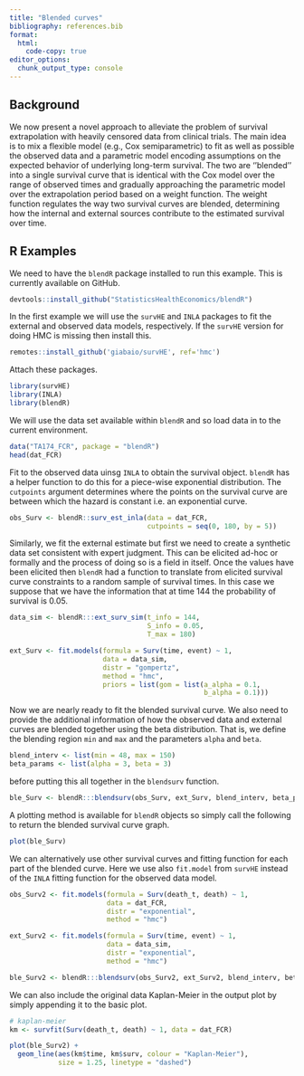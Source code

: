 ```yaml
---
title: "Blended curves"
bibliography: references.bib
format:
  html:
    code-copy: true
editor_options: 
  chunk_output_type: console
---
```


## Background

We now present a novel approach to alleviate the problem of survival extrapolation with heavily censored data from clinical trials. The main idea is to mix a flexible model (e.g., Cox semiparametric) to fit as well as possible the observed data and a parametric model encoding assumptions on the expected behavior of underlying long-term survival. The two are ''blended'' into a single survival curve that is identical with the Cox model over the range of observed times and gradually approaching the parametric model over the extrapolation period based on a weight function. The weight function regulates the way two survival curves are blended, determining how the internal and external sources contribute to the estimated survival over time.

## R Examples

We need to have the `blendR` package installed to run this example. This is currently available on GitHub.

```r
devtools::install_github("StatisticsHealthEconomics/blendR")
```

In the first example we will use the `survHE` and `INLA` packages to fit the external and observed data models, respectively.
If the `survHE` version for doing HMC is missing then install this.

```r
remotes::install_github('giabaio/survHE', ref='hmc')
```

Attach these packages.

```r
library(survHE)
library(INLA)
library(blendR)
```

We will use the data set available within `blendR` and so load data in to the current environment.

```r
data("TA174_FCR", package = "blendR")
head(dat_FCR)
```

Fit to the observed data uinsg `INLA` to obtain the survival object. `blendR` has a helper function to do this for a piece-wise exponential distribution. The `cutpoints` argument determines where the points on the survival curve are between which the hazard is constant i.e. an exponential curve.

```r
obs_Surv <- blendR::surv_est_inla(data = dat_FCR,
                                  cutpoints = seq(0, 180, by = 5))
```

Similarly, we fit the external estimate but first we need to create a synthetic data set consistent with expert judgment. This can be elicited ad-hoc or formally and the process of doing so is a field in itself. Once the values have been elicited then `blendR` had a function to translate from elicited survival curve constraints to a random sample of survival times. In this case we suppose that we have the information that at time 144 the probability of survival is 0.05.

```r
data_sim <- blendR:::ext_surv_sim(t_info = 144,
                                  S_info = 0.05,
                                  T_max = 180)

ext_Surv <- fit.models(formula = Surv(time, event) ~ 1,
                       data = data_sim,
                       distr = "gompertz",
                       method = "hmc",
                       priors = list(gom = list(a_alpha = 0.1,
                                                b_alpha = 0.1)))
```

Now we are nearly ready to fit the blended survival curve. We also need to provide the additional information of how the observed data and external curves are blended together using the beta distribution. That is, we define the blending region `min` and `max` and the parameters `alpha` and `beta`.

```r
blend_interv <- list(min = 48, max = 150)
beta_params <- list(alpha = 3, beta = 3)
```

before putting this all together in the `blendsurv` function.

```r
ble_Surv <- blendR:::blendsurv(obs_Surv, ext_Surv, blend_interv, beta_params)
```

A plotting method is available for `blendR` objects so simply call the following to return the blended survival curve graph.

```r
plot(ble_Surv)
```

We can alternatively use other survival curves and fitting function for each part of the blended curve. Here we use also `fit.model` from `survHE` instead of the `INLA` fitting function for the observed data model.

```r
obs_Surv2 <- fit.models(formula = Surv(death_t, death) ~ 1,
                        data = dat_FCR,
                        distr = "exponential",
                        method = "hmc")

ext_Surv2 <- fit.models(formula = Surv(time, event) ~ 1,
                        data = data_sim,
                        distr = "exponential",
                        method = "hmc")

ble_Surv2 <- blendR:::blendsurv(obs_Surv2, ext_Surv2, blend_interv, beta_params)
```

We can also include the original data Kaplan-Meier in the output plot by simply appending it to the basic plot.

```r
# kaplan-meier
km <- survfit(Surv(death_t, death) ~ 1, data = dat_FCR)

plot(ble_Surv2) +
  geom_line(aes(km$time, km$surv, colour = "Kaplan-Meier"),
            size = 1.25, linetype = "dashed")
```
